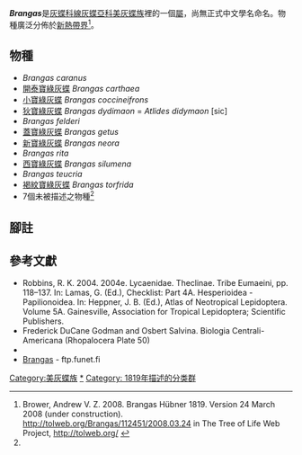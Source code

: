 {{NoteTA|G1=Butterfly}}
{{Italic title}}
{{Automatic Taxobox
| taxon = Brangas
| authority = Hübner, [1819]
| image = Brangas neora.jpg
| image_caption = 新寶綠灰蝶<br/>''Brangas neora''
| type_species = ''Papilio caranus''
| type_species_authority = Stoll, [1780] in Cramer
| subdivision_ranks = 物種
| subdivision = 共18種，詳閱正文。
| synonyms =
}}

'''''Brangas'''''是[[灰蝶科|灰蝶科]][[線灰蝶亞科|線灰蝶亞科]][[美灰蝶族|美灰蝶族]]裡的一個[[屬|屬]]，尚無正式中文學名命名。物種廣泛分佈於[[新熱帶界|新熱帶界]]<ref name=tol>Brower, Andrew V. Z. 2008. Brangas Hübner 1819. Version 24 March 2008 (under construction). http://tolweb.org/Brangas/112451/2008.03.24 {{Wayback|url=http://tolweb.org/Brangas/112451/2008.03.24 |date=20160426041307 }} in The Tree of Life Web Project, http://tolweb.org/ {{Wayback|url=http://tolweb.org/ |date=20110515100516 }} {{en}}</ref>。

== 物種 ==
* ''Brangas caranus''
* [[開泰寶綠灰蝶|開泰寶綠灰蝶]] ''Brangas carthaea''
* [[小寶綠灰蝶|小寶綠灰蝶]] ''Brangas coccineifrons''
* [[狄寶綠灰蝶|狄寶綠灰蝶]] ''Brangas dydimaon'' = ''Atlides didymaon'' [sic]
* ''Brangas felderi''
* [[蓋寶綠灰蝶|蓋寶綠灰蝶]] ''Brangas getus''
* [[新寶綠灰蝶|新寶綠灰蝶]] ''Brangas neora''
* ''Brangas rita''
* [[西寶綠灰蝶|西寶綠灰蝶]] ''Brangas silumena''
* ''Brangas teucria''
* [[褐紋寶綠灰蝶|褐紋寶綠灰蝶]] ''Brangas torfrida''
* 7個未被描述之物種<ref name=tol/>
<!--
== 圖集 ==
<gallery>
</gallery>
-->
== 腳註 ==
{{reflist}}

== 參考文獻 ==
* Robbins, R. K. 2004. 2004e. Lycaenidae. Theclinae. Tribe Eumaeini, pp. 118–137. In: Lamas, G. (Ed.), Checklist: Part 4A. Hesperioidea - Papilionoidea. In: Heppner, J. B. (Ed.), Atlas of Neotropical Lepidoptera. Volume 5A. Gainesville, Association for Tropical Lepidoptera; Scientific Publishers.
* Frederick DuCane Godman and Osbert Salvina. Biologia Centrali-Americana (Rhopalocera Plate 50)
* {{Cite book | author = 寿建新 周尧 李宇飞 | title = 世界蝴蝶分類名錄 | location = 中國 | publisher = 陝西科學技術出版社 | date = 2006-04-01 | ISBN = 9787536936768 | language= zh-hans }}
* [http://ftp.funet.fi/pub/sci/bio/life/insecta/lepidoptera/ditrysia/papilionoidea/lycaenidae/theclinae/brangas Brangas]{{Wayback|url=http://ftp.funet.fi/pub/sci/bio/life/insecta/lepidoptera/ditrysia/papilionoidea/lycaenidae/theclinae/brangas |date=20160513001550 }} - ftp.funet.fi

{{Commons category|Brangas}}

{{線灰蝶亞科}}
{{Taxonbar}}
[[Category:美灰蝶族|Category:美灰蝶族]]
[[Category:Brangas|*]]
[[Category:_1819年描述的分类群|Category: 1819年描述的分类群]]